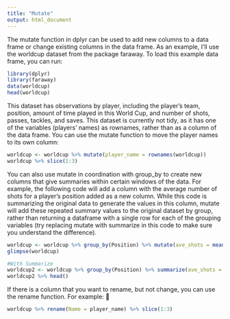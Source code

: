 ```yaml
---
title: "Mutate"
output: html_document
---
```


The mutate function in dplyr can be used to add new columns to a data frame or change existing columns in the data frame. As an example, I’ll use the worldcup dataset from the package faraway. To load this example data frame, you can run:
```r
library(dplyr)
library(faraway)
data(worldcup)
head(worldcup)
```
This dataset has observations by player, including the player’s team, position, amount of time played in this World Cup, and number of shots, passes, tackles, and saves. This dataset is currently not tidy, as it has one of the variables (players’ names) as rownames, rather than as a column of the data frame. You can use the mutate function to move the player names to its own column:
```r
worldcup <- worldcup %>% mutate(player_name = rownames(worldcup))
worldcup %>% slice(1:3)
```

You can also use mutate in coordination with group_by to create new columns that give summaries within certain windows of the data. For example, the following code will add a column with the average number of shots for a player’s position added as a new column. While this code is summarizing the original data to generate the values in this column, mutate will add these repeated summary values to the original dataset by group, rather than returning a dataframe with a single row for each of the grouping variables (try replacing mutate with summarize in this code to make sure you understand the difference).
```r
worldcup <- worldcup %>% group_by(Position) %>% mutate(ave_shots = mean(Shots)) %>% ungroup()
glimpse(worldcup)

#With Summarize
worldcup2 <- worldcup %>% group_by(Position) %>% summarize(ave_shots = mean(Shots)) %>% ungroup()
worldcup2 %>% head()
```

If there is a column that you want to rename, but not change, you can use the rename function. For example:

```r
worldcup %>% rename(Name = player_name) %>% slice(1:3)
```

